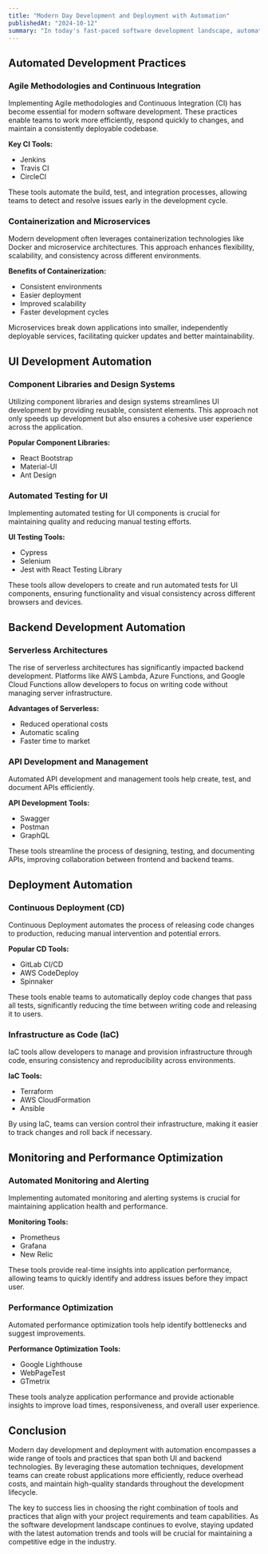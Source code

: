```yaml
---
title: "Modern Day Development and Deployment with Automation"
publishedAt: "2024-10-12"
summary: "In today's fast-paced software development landscape, automation has become a crucial element in creating robust applications while improving productivity and reducing overhead costs. This article explores the modern approaches to development and deployment, covering both UI and backend technologies that contribute to a seamless process.."
---
```


## Automated Development Practices

### Agile Methodologies and Continuous Integration

Implementing Agile methodologies and Continuous Integration (CI) has become essential for modern software development. These practices enable teams to work more efficiently, respond quickly to changes, and maintain a consistently deployable codebase.

**Key CI Tools:**
- Jenkins
- Travis CI
- CircleCI

These tools automate the build, test, and integration processes, allowing teams to detect and resolve issues early in the development cycle.

### Containerization and Microservices

Modern development often leverages containerization technologies like Docker and microservice architectures. This approach enhances flexibility, scalability, and consistency across different environments.

**Benefits of Containerization:**
- Consistent environments
- Easier deployment
- Improved scalability
- Faster development cycles

Microservices break down applications into smaller, independently deployable services, facilitating quicker updates and better maintainability.

## UI Development Automation

### Component Libraries and Design Systems

Utilizing component libraries and design systems streamlines UI development by providing reusable, consistent elements. This approach not only speeds up development but also ensures a cohesive user experience across the application.

**Popular Component Libraries:**
- React Bootstrap
- Material-UI
- Ant Design

### Automated Testing for UI

Implementing automated testing for UI components is crucial for maintaining quality and reducing manual testing efforts.

**UI Testing Tools:**
- Cypress
- Selenium
- Jest with React Testing Library

These tools allow developers to create and run automated tests for UI components, ensuring functionality and visual consistency across different browsers and devices.

## Backend Development Automation

### Serverless Architectures

The rise of serverless architectures has significantly impacted backend development. Platforms like AWS Lambda, Azure Functions, and Google Cloud Functions allow developers to focus on writing code without managing server infrastructure.

**Advantages of Serverless:**
- Reduced operational costs
- Automatic scaling
- Faster time to market

### API Development and Management

Automated API development and management tools help create, test, and document APIs efficiently.

**API Development Tools:**
- Swagger
- Postman
- GraphQL

These tools streamline the process of designing, testing, and documenting APIs, improving collaboration between frontend and backend teams.

## Deployment Automation

### Continuous Deployment (CD)

Continuous Deployment automates the process of releasing code changes to production, reducing manual intervention and potential errors.

**Popular CD Tools:**
- GitLab CI/CD
- AWS CodeDeploy
- Spinnaker

These tools enable teams to automatically deploy code changes that pass all tests, significantly reducing the time between writing code and releasing it to users.

### Infrastructure as Code (IaC)

IaC tools allow developers to manage and provision infrastructure through code, ensuring consistency and reproducibility across environments.

**IaC Tools:**
- Terraform
- AWS CloudFormation
- Ansible

By using IaC, teams can version control their infrastructure, making it easier to track changes and roll back if necessary.

## Monitoring and Performance Optimization

### Automated Monitoring and Alerting

Implementing automated monitoring and alerting systems is crucial for maintaining application health and performance.

**Monitoring Tools:**
- Prometheus
- Grafana
- New Relic

These tools provide real-time insights into application performance, allowing teams to quickly identify and address issues before they impact user.

### Performance Optimization

Automated performance optimization tools help identify bottlenecks and suggest improvements.

**Performance Optimization Tools:**
- Google Lighthouse
- WebPageTest
- GTmetrix

These tools analyze application performance and provide actionable insights to improve load times, responsiveness, and overall user experience.

## Conclusion

Modern day development and deployment with automation encompasses a wide range of tools and practices that span both UI and backend technologies. By leveraging these automation techniques, development teams can create robust applications more efficiently, reduce overhead costs, and maintain high-quality standards throughout the development lifecycle.

The key to success lies in choosing the right combination of tools and practices that align with your project requirements and team capabilities. As the software development landscape continues to evolve, staying updated with the latest automation trends and tools will be crucial for maintaining a competitive edge in the industry.